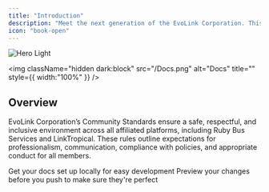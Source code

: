 ```yaml
---
title: "Introduction"
description: "Meet the next generation of the EvoLink Corporation. This website is the main documentation hub of the EvoLink Corporation and contains sections such as Staff Guides, or just basic information about us or our foundation."
icon: "book-open"
---
```


<img
  className="block dark:hidden"
  src="/images/hero-light.png"
  alt="Hero Light"
/>

<img
  className="hidden dark:block"
  src="/Docs.png"
  alt="Docs"
  title=""
  style={{ width:"100%" }}
/>

## Overview

EvoLink Corporation’s Community Standards ensure a safe, respectful, and inclusive environment across all affiliated platforms, including Ruby Bus Services and LinkTropical. These rules outline expectations for professionalism, communication, compliance with policies, and appropriate conduct for all members.

<CardGroup cols={2}>
  <Card title="Terms of Service" icon="scroll" href="https://evolinkrblx.com/terms">
    Get your docs set up locally for easy development
  </Card>
  <Card title="Privacy Policy" icon="globe" href="https://evolinkrblx.com/privacy">
    Preview your changes before you push to make sure they're perfect
  </Card>
</CardGroup>